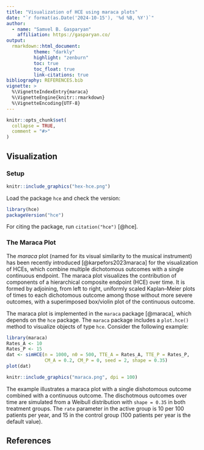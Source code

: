 ```yaml
---
title: "Visualization of HCE using maraca plots"
date: "`r format(as.Date('2024-10-15'), '%d %B, %Y')`"
author:
  - name: "Samvel B. Gasparyan"
    affiliation: https://gasparyan.co/
output:
  rmarkdown::html_document:
          theme: "darkly"
          highlight: "zenburn"
          toc: true
          toc_float: true
          link-citations: true 
bibliography: REFERENCES.bib
vignette: >
  %\VignetteIndexEntry{maraca}
  %\VignetteEngine{knitr::rmarkdown}
  %\VignetteEncoding{UTF-8}
---
```


```r
knitr::opts_chunk$set(
  collapse = TRUE,
  comment = "#>"
)
```

## Visualization


### Setup

```r
knitr::include_graphics("hex-hce.png")
```

Load the package `hce` and check the version:

```r
library(hce)
packageVersion("hce")
```

For citing the package, run `citation("hce")` [@hce].

### The Maraca Plot

The *maraca* plot (named for its visual similarity to the musical instrument) has been recently introduced [@karpefors2023maraca] for the visualization of HCEs, which combine multiple dichotomous outcomes with a single continuous endpoint. The maraca plot visualizes the contribution of components of a hierarchical composite endpoint (HCE) over time. It is formed by adjoining, from left to right, uniformly scaled Kaplan–Meier plots of times to each dichotomous outcome among those without more severe outcomes, with a superimposed box/violin plot of the continuous outcome.

The maraca plot is implemented in the `maraca` package [@maraca], which depends on the `hce` package. The `maraca` package includes a `plot.hce()` method to visualize objects of type `hce`. Consider the following example:

```r
library(maraca)
Rates_A <- 10
Rates_P <- 15
dat <- simHCE(n = 1000, n0 = 500, TTE_A = Rates_A, TTE_P = Rates_P, 
              CM_A = 0.2, CM_P = 0, seed = 2, shape = 0.35)
plot(dat)
```

```r
knitr::include_graphics("maraca.png", dpi = 100)
```

The example illustrates a maraca plot with a single dishotomous outcome combined with a continuous outcome. The dischotmous outcomes over time are simulated from a Weibull distribution with `shape = 0.35` in both treatment groups. The `rate` parameter in the active group is 10 per 100 patients per year, and 15 in the control group (100 patients per year is the default value). 

## References